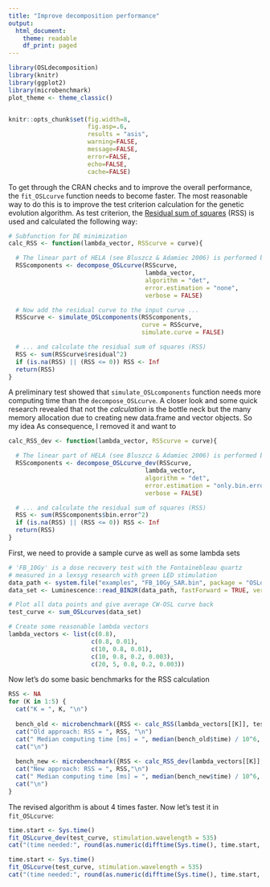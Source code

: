 ```yaml
---
title: "Improve decomposition performance"
output:
  html_document:
    theme: readable
    df_print: paged
---
```



```r

library(OSLdecomposition)
library(knitr)
library(ggplot2)
library(microbenchmark)
plot_theme <- theme_classic()


knitr::opts_chunk$set(fig.width=8,
                      fig.asp=.6,
                      results = "asis",
                      warning=FALSE,
                      message=FALSE,
                      error=FALSE,
                      echo=FALSE,
                      cache=FALSE)

```


To get through the CRAN checks and to improve the overall performance,
the `fit_OSLcurve` function needs to become faster. The most reasonable way to do 
this is to improve the test criterion calculation for the genetic evolution algorithm.
As test criterion, the [Residual sum of squares](https://en.wikipedia.org/wiki/Residual_sum_of_squares) 
(RSS) is used and calculated the following way:

```r
# Subfunction for DE minimization
calc_RSS <- function(lambda_vector, RSScurve = curve){

  # The linear part of HELA (see Bluszcz & Adamiec 2006) is performed by my function decompose_OSLcurve()
  RSScomponents <- decompose_OSLcurve(RSScurve,
                                      lambda_vector,
                                      algorithm = "det",
                                      error.estimation = "none",
                                      verbose = FALSE)

  # Now add the residual curve to the input curve ...
  RSScurve <- simulate_OSLcomponents(RSScomponents,
                                     curve = RSScurve,
                                     simulate.curve = FALSE)

  # ... and calculate the residual sum of squares (RSS)
  RSS <- sum(RSScurve$residual^2)
  if (is.na(RSS) || (RSS <= 0)) RSS <- Inf
  return(RSS)
}
```

A preliminary test showed that `simulate_OSLcomponents` function needs more computing
time than the `decompose_OSLcurve`. A closer look and some quick research revealed
that not the *calculation* is the bottle neck but the many memory allocation due to
creating new data.frame and vector objects. So my idea
As consequence, I removed it and want to 

```r
calc_RSS_dev <- function(lambda_vector, RSScurve = curve){

  # The linear part of HELA (see Bluszcz & Adamiec 2006) is performed by decompose_OSLcurve()
  RSScomponents <- decompose_OSLcurve_dev(RSScurve,
                                      lambda_vector,
                                      algorithm = "det",
                                      error.estimation = "only.bin.error",
                                      verbose = FALSE)

  # ... and calculate the residual sum of squares (RSS)
  RSS <- sum(RSScomponents$bin.error^2)
  if (is.na(RSS) || (RSS <= 0)) RSS <- Inf
  return(RSS)
}

```

First, we need to provide a sample curve as well as some lambda sets

```r
# 'FB_10Gy' is a dose recovery test with the Fontainebleau quartz
# measured in a lexsyg research with green LED stimulation
data_path <- system.file("examples", "FB_10Gy_SAR.bin", package = "OSLdecomposition")
data_set <- Luminescence::read_BIN2R(data_path, fastForward = TRUE, verbose = FALSE)

# Plot all data points and give average CW-OSL curve back
test_curve <- sum_OSLcurves(data_set)

# Create some reasonable lambda vectors
lambda_vectors <- list(c(0.8),
                       c(0.8, 0.01),
                       c(10, 0.8, 0.01),
                       c(10, 0.8, 0.2, 0.003),
                       c(20, 5, 0.8, 0.2, 0.003))

```


Now let's do some basic benchmarks for the RSS calculation 

```r
RSS <- NA
for (K in 1:5) {
  cat("K = ", K, "\n")
  
  bench_old <- microbenchmark({RSS <- calc_RSS(lambda_vectors[[K]], test_curve)})
  cat("Old approach: RSS = ", RSS, "\n")
  cat(" Median computing time [ms] = ", median(bench_old$time) / 10^6, "\n")
  cat("\n")
  
  bench_new <- microbenchmark({RSS <- calc_RSS_dev(lambda_vectors[[K]], test_curve)})
  cat("New approach: RSS = ", RSS,"\n")
  cat(" Median computing time [ms] = ", median(bench_new$time) / 10^6, "\n")
  cat("\n")
}
```


The revised algorithm is about 4 times faster. Now let's test it in `fit_OSLcurve`:

```r

time.start <- Sys.time()
fit_OSLcurve_dev(test_curve, stimulation.wavelength = 535)
cat("(time needed:", round(as.numeric(difftime(Sys.time(), time.start, units = "s")), digits = 2),"s)\n\n")

time.start <- Sys.time()
fit_OSLcurve(test_curve, stimulation.wavelength = 535)
cat("(time needed:", round(as.numeric(difftime(Sys.time(), time.start, units = "s")), digits = 2),"s)\n\n")



```


































